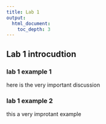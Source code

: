 ```yaml
---
title: Lab 1
output:
  html_document:
    toc_depth: 3
---
```


## Lab 1 introcudtion

### lab 1 example 1

here is the very important discussion

### lab 1 example 2

this a very improtant example